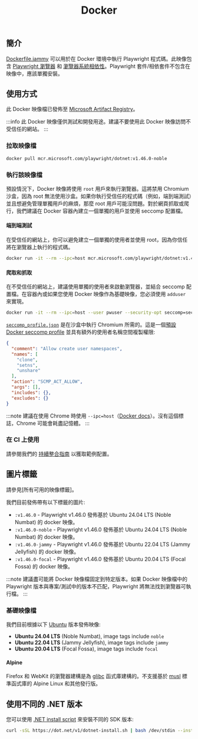 ﻿---
id: docker
title: "Docker"
---

## 簡介

[Dockerfile.jammy] 可以用於在 Docker 環境中執行 Playwright 程式碼。此映像包含 [Playwright 瀏覽器](./browsers.mdx#install-browsers) 和 [瀏覽器系統相依性](./browsers.mdx#install-system-dependencies)。Playwright 套件/相依套件不包含在映像中，應該單獨安裝。

## 使用方式

此 Docker 映像檔已發佈至 [Microsoft Artifact Registry]。

:::info
此 Docker 映像僅供測試和開發用途。建議不要使用此 Docker 映像訪問不受信任的網站。
:::

### 拉取映像檔

```bash
docker pull mcr.microsoft.com/playwright/dotnet:v1.46.0-noble
```

### 執行該映像檔

預設情況下，Docker 映像將使用 `root` 用戶來執行瀏覽器。這將禁用 Chromium 沙盒，因為 root 無法使用沙盒。如果你執行受信任的程式碼（例如，端到端測試）並且想避免管理單獨用戶的麻煩，那麼 root 用戶可能沒問題。對於網頁抓取或爬行，我們建議在 Docker 容器內建立一個單獨的用戶並使用 seccomp 配置檔。

#### 端到端測試

在受信任的網站上，你可以避免建立一個單獨的使用者並使用 root，因為你信任將在瀏覽器上執行的程式碼。

```bash
docker run -it --rm --ipc=host mcr.microsoft.com/playwright/dotnet:v1.46.0-noble /bin/bash
```

#### 爬取和抓取

在不受信任的網站上，建議使用單獨的使用者來啟動瀏覽器，並結合 seccomp 配置檔。在容器內或如果您使用 Docker 映像作為基礎映像，您必須使用 `adduser` 來實現。

```bash
docker run -it --rm --ipc=host --user pwuser --security-opt seccomp=seccomp_profile.json mcr.microsoft.com/playwright/dotnet:v1.46.0-noble /bin/bash
```

[`seccomp_profile.json`](https://github.com/microsoft/playwright/blob/main/utils/docker/seccomp_profile.json) 是在沙盒中執行 Chromium 所需的。這是一個[預設 Docker seccomp profile](https://github.com/docker/engine/blob/d0d99b04cf6e00ed3fc27e81fc3d94e7eda70af3/profiles/seccomp/default.json) 並具有額外的使用者名稱空間複製權限:

```json
{
  "comment": "Allow create user namespaces",
  "names": [
    "clone",
    "setns",
    "unshare"
  ],
  "action": "SCMP_ACT_ALLOW",
  "args": [],
  "includes": {},
  "excludes": {}
}
```

:::note
建議在使用 Chrome 時使用 `--ipc=host`（[Docker docs](https://docs.docker.com/engine/reference/run/#ipc-settings---ipc)）。沒有這個標誌，Chrome 可能會耗盡記憶體。
:::

### 在 CI 上使用

請參閱我們的 [持續整合指南](./ci.mdx) 以獲取範例配置。

## 圖片標籤

請參見[所有可用的映像標籤]。

我們目前發佈帶有以下標籤的圖片:

- `:v1.46.0` - Playwright v1.46.0 發佈基於 Ubuntu 24.04 LTS (Noble Numbat) 的 docker 映像。
- `:v1.46.0-noble` - Playwright v1.46.0 發佈基於 Ubuntu 24.04 LTS (Noble Numbat) 的 docker 映像。
- `:v1.46.0-jammy` - Playwright v1.46.0 發佈基於 Ubuntu 22.04 LTS (Jammy Jellyfish) 的 docker 映像。
- `:v1.46.0-focal` - Playwright v1.46.0 發佈基於 Ubuntu 20.04 LTS (Focal Fossa) 的 docker 映像。

:::note
建議盡可能將 Docker 映像檔固定到特定版本。如果 Docker 映像檔中的 Playwright 版本與專案/測試中的版本不匹配，Playwright 將無法找到瀏覽器可執行檔。
:::

### 基礎映像檔

我們目前根據以下 [Ubuntu](https://hub.docker.com/_/ubuntu) 版本發佈映像:

- **Ubuntu 24.04 LTS** (Noble Numbat), image tags include `noble`
- **Ubuntu 22.04 LTS** (Jammy Jellyfish), image tags include `jammy`
- **Ubuntu 20.04 LTS** (Focal Fossa), image tags include `focal`

#### Alpine

Firefox 和 WebKit 的瀏覽器建構是為 [glibc](https://en.wikipedia.org/wiki/Glibc) 函式庫建構的。不支援基於 [musl](https://en.wikipedia.org/wiki/Musl) 標準函式庫的 Alpine Linux 和其他發行版。

## 使用不同的 .NET 版本

您可以使用 [.NET install script](https://learn.microsoft.com/en-us/dotnet/core/tools/dotnet-install-script) 來安裝不同的 SDK 版本:

```bash
curl -sSL https://dot.net/v1/dotnet-install.sh | bash /dev/stdin --install-dir /usr/share/dotnet --channel 6.0
```




[Accessibility]: /api/class-accessibility.mdx "Accessibility"
[APIRequest]: /api/class-apirequest.mdx "APIRequest"
[APIRequestContext]: /api/class-apirequestcontext.mdx "APIRequestContext"
[APIResponse]: /api/class-apiresponse.mdx "APIResponse"
[APIResponseAssertions]: /api/class-apiresponseassertions.mdx "APIResponseAssertions"
[Browser]: /api/class-browser.mdx "Browser"
[BrowserContext]: /api/class-browsercontext.mdx "BrowserContext"
[BrowserType]: /api/class-browsertype.mdx "BrowserType"
[CDPSession]: /api/class-cdpsession.mdx "CDPSession"
[CDPSessionEvent]: /api/class-cdpsessionevent.mdx "CDPSessionEvent"
[Clock]: /api/class-clock.mdx "Clock"
[ConsoleMessage]: /api/class-consolemessage.mdx "ConsoleMessage"
[Dialog]: /api/class-dialog.mdx "Dialog"
[Download]: /api/class-download.mdx "Download"
[ElementHandle]: /api/class-elementhandle.mdx "ElementHandle"
[FileChooser]: /api/class-filechooser.mdx "FileChooser"
[FormData]: /api/class-formdata.mdx "FormData"
[Frame]: /api/class-frame.mdx "Frame"
[FrameLocator]: /api/class-framelocator.mdx "FrameLocator"
[JSHandle]: /api/class-jshandle.mdx "JSHandle"
[Keyboard]: /api/class-keyboard.mdx "Keyboard"
[Locator]: /api/class-locator.mdx "Locator"
[LocatorAssertions]: /api/class-locatorassertions.mdx "LocatorAssertions"
[Mouse]: /api/class-mouse.mdx "Mouse"
[Page]: /api/class-page.mdx "Page"
[PageAssertions]: /api/class-pageassertions.mdx "PageAssertions"
[Playwright]: /api/class-playwright.mdx "Playwright"
[PlaywrightAssertions]: /api/class-playwrightassertions.mdx "PlaywrightAssertions"
[Request]: /api/class-request.mdx "Request"
[Response]: /api/class-response.mdx "Response"
[Route]: /api/class-route.mdx "Route"
[Selectors]: /api/class-selectors.mdx "Selectors"
[TimeoutError]: /api/class-timeouterror.mdx "TimeoutError"
[Touchscreen]: /api/class-touchscreen.mdx "Touchscreen"
[Tracing]: /api/class-tracing.mdx "Tracing"
[Video]: /api/class-video.mdx "Video"
[WebError]: /api/class-weberror.mdx "WebError"
[WebSocket]: /api/class-websocket.mdx "WebSocket"
[WebSocketFrame]: /api/class-websocketframe.mdx "WebSocketFrame"
[Worker]: /api/class-worker.mdx "Worker"
[Element]: https://developer.mozilla.org/en-US/docs/Web/API/element "Element"
[EvaluationArgument]: /evaluating.mdx#evaluation-argument "EvaluationArgument"
[Promise]: https://developer.mozilla.org/en-US/docs/Web/JavaScript/Reference/Global_Objects/Promise "Promise"
[iterator]: https://developer.mozilla.org/en-US/docs/Web/JavaScript/Reference/Iteration_protocols "Iterator"
[origin]: https://developer.mozilla.org/en-US/docs/Glossary/Origin "Origin"
[selector]: https://developer.mozilla.org/en-US/docs/Web/CSS/CSS_Selectors "selector"
[Serializable]: https://developer.mozilla.org/en-US/docs/Web/JavaScript/Reference/Global_Objects/JSON/stringify#Description "Serializable"
[UIEvent.detail]: https://developer.mozilla.org/en-US/docs/Web/API/UIEvent/detail "UIEvent.detail"
[UnixTime]: https://en.wikipedia.org/wiki/Unix_time "Unix Time"
[xpath]: https://developer.mozilla.org/en-US/docs/Web/XPath "xpath"

[bool]: https://docs.microsoft.com/en-us/dotnet/api/system.boolean "bool"
[Date]: https://learn.microsoft.com/en-us/dotnet/api/system.datetime "DateTime"
[double]: https://docs.microsoft.com/en-us/dotnet/api/system.double "double"
[byte]: https://docs.microsoft.com/en-us/dotnet/api/system.byte "byte"
[int]: https://docs.microsoft.com/en-us/dotnet/api/system.int32 "int"
[long]: https://docs.microsoft.com/en-us/dotnet/api/system.int64 "long"
[void]: https://docs.microsoft.com/en-us/dotnet/csharp/language-reference/builtin-types/void "void"
[string]: https://docs.microsoft.com/en-us/dotnet/api/system.string "string"
[URL]: https://nodejs.org/api/url.html "URL"
[Regex]: https://docs.microsoft.com/en-us/dotnet/api/system.text.regularexpressions.regex "Regex"

[Action]: https://docs.microsoft.com/en-us/dotnet/api/system.action-1 "Action"
[Func]: https://docs.microsoft.com/en-us/dotnet/api/system.func-2 "Func"
[IEnumerable]: https://docs.microsoft.com/en-us/dotnet/api/system.collections.ienumerable "IEnumerable"
[IDictionary]: https://docs.microsoft.com/en-us/dotnet/api/system.collections.idictionary "IDictionary"
[Task]: https://docs.microsoft.com/en-us/dotnet/api/system.threading.tasks.task?view=net-5.0 "Task"
[IReadOnlyDictionary]: https://docs.microsoft.com/en-us/dotnet/api/system.collections.generic.ireadonlydictionary-2 "IReadOnlyDictionary"
[JsonElement]: https://docs.microsoft.com/en-us/dotnet/api/system.text.json.jsonelement "JsonElement"

[all available image tags]: https://mcr.microsoft.com/en-us/product/playwright/dotnet/about "all available image tags"
[Microsoft Artifact Registry]: https://mcr.microsoft.com/en-us/product/playwright/dotnet/about "Microsoft Artifact Registry"
[Dockerfile.jammy]: https://github.com/microsoft/playwright-dotnet/blob/main/utils/docker/Dockerfile.jammy "Dockerfile.jammy"
